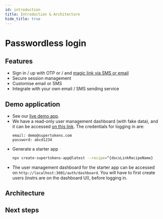 ```yaml
---
id: introduction
title: Introduction & Architecture
hide_title: true
---
```



# Passwordless login

## Features

- Sign in / up with OTP or / and [magic link via SMS or email](https://supertokens.com/features/email-magic-links) <br/>
- Secure session management <br/>
- Customise email or SMS <br/>
- Integrate with your own email / SMS sending service <br/>

<!-- COPY SECTION -->
<!-- ./thirdpartyemailpassword/introduction.mdx -->
<!-- 1 -->

## Demo application

- See our [live demo app](https://^{docsLinkRecipeName}.demo.supertokens.com/).
- We have a read-only user management dashboard (with fake data), and it can be accessed [on this link](https://dashboard.demo.supertokens.com/api/auth/dashboard). The credentials for logging in are:
    ```text
    email: demo@supertokens.com
    password: abcd1234
    ```
- Generate a starter app
    ```bash
    npx create-supertokens-app@latest --recipe=^{docsLinkRecipeName}
    ```
- The user management dashboard for the starter app can be accessed on `http://localhost:3001/auth/dashboard`. You will have to first create users (instrs are on the dashboard UI), before logging in.

## Architecture


<Architecture />

## Next steps


<NextSteps />

<!-- END COPY SECTION -->